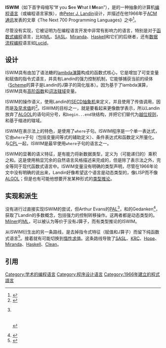 {{NoteTA
|G1 = IT
}}
{{Infobox programming language
|name = ISWIM
|paradigm = [[指令式编程语言|指令式]], [[函数式编程语言|函数式]]
|year = {{Start date and age|1966}}
|designer = [[Peter_J._Landin|Peter J. Landin]]
|influenced_by = [[ALGOL_60|ALGOL 60]], [[Lisp|Lisp]]
|influenced = [[ML語言|ML]], [[SASL_(编程语言)|SASL]], [[Lucid_(编程语言)|Lucid]]
}}

'''ISWIM'''（如下首字母缩写“'''I'''f you '''S'''ee '''W'''hat '''I''' '''M'''ean”），是的一种抽象的计算机[[编程语言|编程语言]]（或编程语言家族），由[[Peter_J._Landin|Peter J. Landin]]设计，并描述在他1966年于[[ACM通讯|ACM通讯]]发表的文章《The Next 700 Programming Languages》之中<ref>{{Cite journal |last=Landin |first=P. J. |date=March 1966 |title=The Next 700 Programming Languages |url=https://www.cs.cmu.edu/~crary/819-f09/Landin66.pdf |journal=Communications of the ACM |volume=9 |issue=3 |pages=157–165 |publisher=[[Association_for_Computing_Machinery|Association for Computing Machinery]] |doi=10.1145/365230.365257 |s2cid=13409665 |access-date=2021-08-28 |archive-date=2022-03-23 |archive-url=https://web.archive.org/web/20220323111045/https://www.cs.cmu.edu/~crary/819-f09/Landin66.pdf }}</ref>。

尽管没有实现，它被证明为在编程语言开发中非常有影响力的语言，特别是对于[[函数式编程|函数式编程]]语言，比如[[ML语言|ML]]、[[SASL_(编程语言)|SASL]]、[[Miranda_(编程语言)|Miranda]]、[[Haskell|Haskell]]和它们的后继者，还有[[数据流程编程|数据流程编程]]语言如[[Lucid_(编程语言)|Lucid]]。

==设计==
ISWIM具有由加了语法糖的[[λ演算|lambda演算]]构成的函数式核心，它是增加了可变变量和赋值的指令式语言，并具有Landin的强力控制机制{{en-link|J算子|J operator}}，它能够捕获当前的续体（[[Scheme|Scheme]]的{{en-link|call/cc|call-with-current-continuation}}算子是Landin的J算子的简化版本）。因为基于了lambda演算，ISWIM具有[[高阶函数|高阶函数]]和[[词法辖域|词法辖域]]变量。

ISWIM的操作语义，使用Landin的[[SECD抽象机|SECD抽象机]]来定义，并且使用了传值调用，因而是[[及早求值|及早求值]]的<ref>{{Cite report |last=Plotkin |first=Gordon |author-link=Gordon Plotkin |date=1975 |title=Call-by-Name, Call-by Value and the Lambda Calculus |url=http://homepages.inf.ed.ac.uk/gdp/publications/cbn_cbv_lambda.pdf |access-date=2020-04-26 |archive-date=2020-02-01 |archive-url=https://web.archive.org/web/20200201021319/http://homepages.inf.ed.ac.uk/gdp/publications/cbn_cbv_lambda.pdf }}</ref>。ISWIM的目标之一，就是要看起来更像数学表示，所以Landin放弃了[[ALGOL|ALGOL]]的语句间分号，和<code>begin...end</code>块结构，并把它们替代为[[越位规则|越位规则]]，和基于缩进的辖域。

ISWIM在表示法上的特色，是使用了<code>where</code>子句。ISWIM程序是一个单一表达式，它由<code>where</code>子句（包括变量间等式的辅助定义）、条件表达式和函数定义所量化。与[[CPL_(程式语言)|CPL]]一起，ISWIM是最早使用<code>where</code>子句的语言之一。

ISWIM的显著的语义特征，是有能力将新数据类型，定义为（可能递归的）乘积之和。这是使用稍显冗余的自然语言风格描述来完成的，但是除了表示法之外，完全等同于现代函数式语言中{{en-link|代数数据类型|algebraic data type}}。ISWIM变量没有明确的类型声明，尽管在1966年论文中没有明确的说出来，Landin好像希望这个语言是动态类型的，像LISP而不像[[ALGOL|ALGOL]]；但是也有可能他想要开发某种形式的[[类型推论|类型推论]]。

==实现和派生==
没有进行过直接实现ISWIM的尝试，但Arthur Evans的[[PAL_(编程语言)|PAL]]<ref>{{Cite conference |author=Arthur Evans|date=1968 |title=PAL: a language designed for teaching programming linguistics |book-title=Proceedings ACM National Conference |conference=ACM National Conference |publisher=[[Association_for_Computing_Machinery|Association for Computing Machinery]]}}<br />{{cite report|author=A. Evans|title=PAL -- A Reference Manual and a Primer|publisher=Department of Electrical Engineering, Massachusetts Institute of Technology|date=February 1968|url=http://www.softwarepreservation.org/projects/PAL/Pal-ref-man.pdf|access-date=2021-09-09|archive-date=2022-03-06|archive-url=https://web.archive.org/web/20220306011048/http://www.softwarepreservation.org/projects/PAL/Pal-ref-man.pdf}}<br />{{cite report|author=A. Evans|title=Appendix 2.1. The Complete Syntax for PAL|url=http://www.softwarepreservation.org/projects/PAL/PalRefAppendix2.1.pdf|date=February 1968|access-date=2021-09-10|archive-date=2022-03-06|archive-url=https://web.archive.org/web/20220306055913/http://www.softwarepreservation.org/projects/PAL/PalRefAppendix2.1.pdf}}<br />{{cite web|author=J. M. Wozencraft, A. Evans|title=Notes on Programming Linguistics|publisher=M.I.T. Department of Electrical Engineering|year=1971|url=http://www.softwarepreservation.org/projects/PAL/Notes_on_Programming_Linguistics.pdf|access-date=2021-09-11|archive-date=2022-03-06|archive-url=https://web.archive.org/web/20220306010926/http://www.softwarepreservation.org/projects/PAL/Notes_on_Programming_Linguistics.pdf}}</ref>，和{{en-link|John C. Reynolds}}的Gedanken<ref>{{Cite report |last=Reynolds |first=John C. |author-link=John C. Reynolds |date=September 1969 |title=GEDANKEN: a simple typeless language which permits functional data structures and co-routines |url=http://www.softwarepreservation.org/projects/GEDANKEN/Reynolds-GEDANKEN-ANL_7621-1969.pdf |publisher=Argonne National Laboratory |access-date=2021-09-09 |archive-date=2021-09-09 |archive-url=https://web.archive.org/web/20210909031455/http://www.softwarepreservation.org/projects/GEDANKEN/Reynolds-GEDANKEN-ANL_7621-1969.pdf }}</ref>，获取了Landin的多数概念，包括强力的控制转移操作。这两者都是动态类型的。[[Robin_Milner|Milner]]的[[ML语言|ML]]，可以被认为等价于没有J算子，而有类型推论的ISWIM。

从ISWIM衍生出的另一条路线，是去掉指令式特征（赋值和J算子）而留下纯函数式语言<ref>{{Cite journal |last1=Ivanović |first1=Mirjana |last2=Budimac |first2=Zoran |date=April 1993 |title=A definition of an ISWIM-like language via Scheme |journal=ACM SIGPLAN Notices |volume=28 |issue=4|pages=29–38 |doi=10.1145/152739.152743 |s2cid=14379260 }}</ref>。接着就有可能切换到[[惰性求值|惰性求值]]。这条路线导致了[[SASL_(编程语言)|SASL]]、[[肯特递归计算器|KRC]]、[[Hope_(编程语言)|Hope]]、[[Miranda_(编程语言)|Miranda]]、[[Haskell|Haskell]]、[[Clean_(编程语言)|Clean]]。

== 引用 ==
{{reflist|2}}
{{FOLDOC}}

[[Category:学术的编程语言|Category:学术的编程语言]]
[[Category:程序设计语言|Category:程序设计语言]]
[[Category:1966年建立的程式語言|Category:1966年建立的程式語言]]